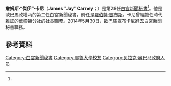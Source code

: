 {{noteTA
|G1=PresidentsUS
|G2=PP
}}
{{Infobox Officeholder
|name        = Jay Carney
|image       = Jay Carney on April 5, 2011.jpg
|office      = 第28任[[白宮新聞秘書|白宮新聞秘書]]
|president   = [[巴拉克·歐巴馬|巴拉克·歐巴馬]]
|deputy      = [[喬許·歐內斯特|喬許·歐內斯特]]
|term_start  = 2011年2月11日
|term_end    = 2015年6月20日
|predecessor = [[羅伯特·吉布斯|羅伯特·吉布斯]]
|successor   = [[喬許·歐內斯特|喬許·歐內斯特]]
|birthname   = James Carney
|birth_date  = {{birth date and age|1965|5|22}}
|birth_place = [[美國|美國]][[華盛頓特區|華盛頓特區]]
|death_date  = 
|death_place = 
|party       = [[民主黨_(美國)|民主黨]]
|spouse      = [[Claire_Shipman|Claire Shipman]] {{small|(2001–present)}}<ref name=boss>{{cite web |last=Boss |first=Shira J. |title=From Columbia to the Kremlin and the Capital |url=http://www.college.columbia.edu/cct_archive/mar02/mar02_cover_shipman.html |work=Columbia College Today |publisher=Columbia College Alumni Association |accessdate=May 30, 2014 |date=March 2002 |archive-date=2019-07-22 |archive-url=https://web.archive.org/web/20190722214219/http://www.college.columbia.edu/cct_archive/mar02/mar02_cover_shipman.html |dead-url=no }}</ref>
|children    = 2
|alma_mater  = [[耶魯大學|耶魯大學]] B.A.
|website     = [http://www.whitehouse.gov/briefing-room/ Government website]
}}
'''詹姆斯·“傑伊”·卡尼'''（'''James''' "'''Jay'''" '''Carney'''；{{bd|1965年|5月22日}}）是第28任[[白宮新聞秘書|白宮新聞秘書]]<ref name="cnn" />。他是歐巴馬政權內的第二任白宮新聞秘書，前任是[[羅伯特·吉布斯|羅伯特·吉布斯]]。卡尼曾經擔任時代雜誌的華盛頓分社的社長職務。2014年5月30日，歐巴馬宣布卡尼辭去白宮新聞秘書職務。
==參考資料==
{{reflist|refs=
<ref name=cnn>{{cite news |title=Jay Carney named White House press secretary |first=Ed |last=Henry |url=http://politicalticker.blogs.cnn.com/2011/01/27/henry-in-the-house-obama-expected-to-name-carney-next-press-secretary/ |newspaper=[[CNN|CNN]] |date=January 27, 2011 |accessdate=January 27, 2011 |archive-date=2019-10-10 |archive-url=https://web.archive.org/web/20191010172659/http://politicalticker.blogs.cnn.com/2011/01/27/henry-in-the-house-obama-expected-to-name-carney-next-press-secretary/ |dead-url=no }}</ref>
}}
{{Commonscat|Jay Carney|傑伊·卡尼}}

{{DEFAULTSORT:Carney, Jay}}

[[Category:白宮新聞秘書|Category:白宮新聞秘書]]
[[Category:耶魯大學校友|Category:耶魯大學校友]]
[[Category:贝拉克·奥巴马政府人员|Category:贝拉克·奥巴马政府人员]]